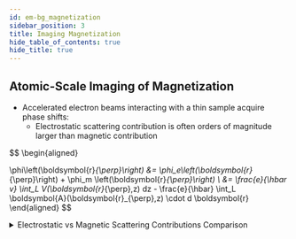 ```yaml
---
id: em-bg_magnetization
sidebar_position: 3
title: Imaging Magnetization
hide_table_of_contents: true
hide_title: true
---
```




## Atomic-Scale Imaging of Magnetization

- Accelerated electron beams interacting with a thin sample acquire phase shifts:  
  - Electrostatic scattering contribution is often orders of magnitude larger than magnetic contribution

$$
\begin{aligned}

\phi\left(\boldsymbol{r}_{\perp}\right) &= \phi_e\left(\boldsymbol{r}_{\perp}\right) + \phi_m \left(\boldsymbol{r}_{\perp}\right) \\
&= \frac{e}{\hbar v} \int_L V(\boldsymbol{r}_{\perp},z) dz - \frac{e}{\hbar} \int_L \boldsymbol{A}(\boldsymbol{r}_{\perp},z) \cdot d \boldsymbol{r}
\end{aligned}
$$

<details>
  <summary> Electrostatic vs Magnetic Scattering Contributions Comparison </summary>
    <ElectrostaticVsMagneticImage width="100%" height="auto"/>
</details>


